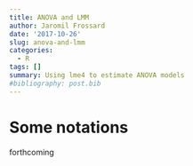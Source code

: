 ```yaml
---
title: ANOVA and LMM
author: Jaromil Frossard
date: '2017-10-26'
slug: anova-and-lmm
categories:
  - R
tags: []
summary: Using lme4 to estimate ANOVA models
#bibliography: post.bib
---
```


# Some notations

forthcoming

<!-- The underlying model of the repeated measures ANOVA can be written as a mixed linear models. However mixed models packages like lme4 [@bates_fitting_2015] makes the estimation of such models not intuitive.  -->

<!-- For a repeated measures ANOVA with 2 within factors, we write the following model using the notation in @howell_statistical_2012 :  -->


<!-- $$ -->
<!-- y_{ijk} = \mu + \alpha_j + \psi_k + (\alpha\psi)_{jk}+\pi_i +(\pi\alpha)_{ij}+(\pi\psi)_{ik} +(\pi\alpha\psi)_{ijk}+\epsilon_{ijk}. -->
<!-- $$ -->

<!-- with  -->

<!-- - $y_{ijk}$ the response variable of the subject $i \in \{1,\dots, n\}$ evaluated at the level $j \in \{1,\dots, a\}$ of the factor $\psi$ and at the level $k \in \{1,\dots, b\}$ of the factor $\alpha$. -->
<!-- - $\alpha_j$, $\psi_k$,  are the fixed effects of the two factors. -->
<!-- - $(\alpha\psi)_{jk}$ are the fixed effect of the interaction. -->
<!-- - $\pi_i \overset{iid}{\sim} \mathcal{N}(0, \sigma^2_{\pi})$, $(\pi\psi)_{ik} \overset{iid}{\sim} \mathcal{N}(0, \sigma^2_{\pi\psi})$, $(\pi\alpha)_{ij}\overset{iid}{\sim} \mathcal{N}(0, \sigma^2_{\pi\alpha})$ and $(\pi\alpha\psi)_{ijk}\overset{iid}{\sim} \mathcal{N}(0, \sigma^2_{\pi\alpha\psi})$ are random effects. They correspond to the random intercept of each subject, the random changes of the effect of, respectively, $\alpha$ and $\psi$ on individuals and the random change of their interactions. -->
<!-- - $\epsilon_{ijk} \overset{iid}{\sim} \mathcal{N}(0, \sigma^2_{\epsilon})$ are the random error. -->
<!-- - We assume a balanced design between the within factors. -->

<!-- We note that : -->

<!-- 1. All random effects are independent. -->
<!-- 2. The errors $\epsilon_{ijk}$ and the last interaction terms $(\pi\alpha\psi)_{ijk}$ are  confounded. -->

<!-- The same model is written in a mixed linear form as : -->

<!-- $$ -->
<!-- \mathbf{y} = \mathbf{X\beta} + \mathbf{Z\gamma} + \mathbf{\epsilon} -->
<!-- $$ -->

<!-- where $\mathbf{y}$ is the vector of response, $\mathbf{X}$ and $\mathbf{Z}$ are respectively the fixed and random design. $\mathbf{\beta}$ is the vector of fixed parameters, $\mathbf{\gamma}$ are the random parameters and $\mathbf{\epsilon}$ is the error term. @christensen_plane_2010 gives a more detailed explanation on the link between repeated measure ANOVA and LMM.  -->

<!-- # R code -->

<!-- We simulate data from an ANOVA following the formula above : -->

<!-- ```{r} -->
<!-- set.seed(42) -->


<!-- ## Parameters -->
<!-- n <- 10; a <- 3; b = 4 -->
<!-- sigmas <- c(id = 1, idpsi = 1, idalpha =1, idpsialpha = 1, epsilon = 1)  -->
<!-- beta <- c(1, round(runif(a-1)*10),round(runif(b-1)*10),round(runif((a-1)*(b-1))*10)) -->

<!-- ## Data frame -->
<!-- data <- expand.grid(id = paste0("s",1:a),  alpha = paste0("alpha",1:a),psi = paste0("psi",1:b)) -->

<!-- ## Fix design -->
<!-- contrasts(data$alpha) <- contr.sum -->
<!-- contrasts(data$psi) <- contr.sum -->
<!-- contrasts(data$id) <- contr.sum -->
<!-- x <- model.matrix(~alpha*psi, data) -->

<!-- ## Random design -->
<!-- z_id <- model.matrix(~id-1, data) -->
<!-- z_idalpha <- model.matrix(~id:alpha-1, data) -->
<!-- z_idpsi <- model.matrix(~id:psi-1, data) -->
<!-- z_idalphapsi <- model.matrix(~id:alpha:psi-1, data) -->
<!-- z_epsilon <- diag(nrow(data)) -->

<!-- # List of the random designs -->
<!-- zlist = list(z_id = z_id, z_idpsi = z_idpsi, z_idalpha = z_idalpha, z_idalphapsi = z_idalphapsi, z_epsilon = z_epsilon) -->

<!-- ## Covariance matrix -->
<!-- omega <- mapply(function(zi,si){zi%*%t(zi)*si^2}, zi = zlist, si = sigmas, SIMPLIFY = F) -->
<!-- omega <- Reduce(f = "+", omega) -->

<!-- ## Simulate the response -->
<!-- library(MASS) -->
<!-- data$y = mvrnorm(n =1  , mu=as.numeric(x%*%beta),Sigma = omega) -->
<!-- ``` -->

<!-- ## Repeated measures ANOVA with aov() -->

<!-- The aov() function performs ANOVA with type 1 sums of square. However in our fully balanced design, it will provide the same results than the type 3. The output gives F test and exact p-values under the assumptions. The Greenhouse-Geisser or Huynh-Feldt correction are often used to compute p-values bevause we cannot trust the assumption ares fully fulfilled. In that case or if you have a unbalanced design (and you want to use type 3 sum of squares), I recommend to use the afex package [@singmann_afex:_2017]. -->

<!-- The formula of aov() should be written using $+ Error(subject/(within\_factors))$ to specify the within factors in the model.  -->

<!-- ```{r} -->
<!-- summary(aov(y ~ alpha*psi + Error(id/(alpha*psi)), data)) -->
<!-- ``` -->


<!-- ## Miss-use of lme4 formula with factors  -->

<!-- The formula of lme4 allows user to specify several type of random design. However it handles the factor in an un-intuitive way and if the random structure is miss-specified the estimation will fail to converge. -->

<!-- If we understand the two random effects $(\pi\alpha)_{ij}$ and $(\pi\psi)_{ik}$ as random slopes and we specify the random strucutre using the notation $+ (within\_factor|subject)$. The ANOVA model does not assume covariance between random slope and random intercept and we can implement this feature using the double bar symbol $( \cdot || \cdot )$ in the formula. Moreover the higher level interaction is confounded with the error and is not estimable. This let us with the following formula : -->

<!-- ```{r, echo=T, eval=F} -->
<!-- y ~ alpha * psi + (alpha + psi || id) -->
<!-- ``` -->

<!-- However this formula does not match the assumed model and estimate more parameters than the assumed model does. We will first estimated different variances for each random slopes in the same "group" ($Var \left[  (\pi\alpha)_{ij}\right] = Var\left[  (\pi\alpha)_{i'j'}\right]$) and secondly we estimate covariance between the random "slopes". Using this formula the assumed covariance structure is composed of $1 + (a - 1) + (b -1)$ variance parameters (  1 + a + b in our case) and $a(a-1)/2 + b(b-1)/2$ covariance parameters (  a*(a-1)/2 + b*(b-1)/2 in our case). However the ANOVA model has only 3 parameters of variance (+ 1 confounded with the error term) and 0 covariance parameter. -->

<!-- Running the lmer function with this formula will not converge :  -->


<!-- ```{r warning=FALSE} -->
<!-- library(lme4) -->
<!-- m1 <- lmer(y ~ alpha*psi + (alpha + psi||id), data) -->

<!-- ## failure to converge -->
<!-- m1@optinfo$conv$lme4$messages -->

<!-- ## Size of the parameter vector -->
<!-- length(getME(m1,"theta")) -->
<!-- ``` -->


<!-- A solution available in the lme4 package [@bates_fitting_2015] is to benefits from the modular construction of the lmer formula. Its allows a large flexibility on the random structure you want to estimate but it need a good understanding of the estimation of the model (and some programming skills). -->


<!-- ```{r} -->
<!-- ## Create the model to estmated -->
<!-- parsedFormula <- lFormula(y ~ alpha*psi + (alpha + psi||id), data) -->

<!-- ## Modify the random structure -->
<!-- parsedFormula$reTrms <- within(parsedFormula$reTrms, { -->
<!--   # number of variance -->
<!--   nvar <- sapply(Ztlist,nrow)  -->
<!--   # initilize paramters -->
<!--   theta <- rep(1,length(nvar))  -->
<!--   # initilize lower bound -->
<!--   lower <- rep(0,length(nvar)) -->
<!--   # assign the same variances for each slopes -->
<!--   Lind <-  do.call("c",sapply(1:length(nvar),function(i)rep(i,nvar[i]))) -->
<!--   # recompute the Lambda matrix -->
<!--   q <- nrow(Lambdat) -->
<!--   Lambdat <- sparseMatrix(1:q, 1:q, x = theta[Lind]) -->
<!-- }) -->

<!-- ## Create the optimal function -->
<!-- devianceFunction <- do.call(mkLmerDevfun, parsedFormula) -->

<!-- ## Find optimum -->
<!-- optimizerOutput <- optimizeLmer(devianceFunction) -->

<!-- ## check convergence -->
<!-- optimizerOutput$convergence -->

<!-- ## number of parameter -->

<!-- length(optimizerOutput$par) -->
<!-- ``` -->


<!-- The model converge and the parameter vector is of the right dimension. However the mkMerMod function does not handle the manual change in the optimal function and we need to compute manually all other statistics from the optimal parameter, and the design. This cannot be viable solution for all users. -->

<!-- ## Handeling factors with lme4 -->


<!-- The approach explained in [@bates_fitting_2015] and in details in the following [mailing list](https://stat.ethz.ch/pipermail/r-sig-mixed-models/2009q1/001736.html) gives us a more feasible solution. Instead of modeling the two random effects $(\pi\alpha)_{ij}$ and $(\pi\psi)_{ik}$ as random changes of slopes and write the formula $+ (factor|id)$, we think of them as random change of intercept at the interaction level $+ (1|factor:id)$. We can then write the lmer formula :   -->

<!-- ```{r, echo=T, eval=T} -->
<!-- m2 <- lmer(y ~ alpha * psi + ( 1 | id)+ ( 1 | id:alpha) + ( 1 | id:psi), data) -->

<!-- ## Same optimal -->
<!-- c(optimizerOutput$fval, getME(m2,"devfun")(getME(m2,"theta"))) -->

<!-- ## Same parameter (at a permutation) -->
<!-- rbind(optimizerOutput$par[3:1], getME(m2,"theta")) -->

<!-- ## Full lmerMod object. -->
<!-- m2 -->

<!-- ``` -->

<!-- Based on this formula we find a way to estimate the same model than the ANOVA assume using lmer. The two notations assumed different random structures and can be resumed for the random effect $\gamma_A$: -->

<!-- 1. $+ (A|id)$ assumes $\gamma_A\sim \mathcal{N}(0,\Omega_A))$ -->
<!-- 2. $+ (1|A:id)$ assumes $\gamma_A\sim \mathcal{N}(0,I\sigma_A^2)$ -->

<!-- The first solution has the advantage to reduce the number of assumption on the covariance structure. The cost of this freedom is all the parameters in the $\Omega_A$ matrix, that increase with the number of levels of $A$. The second solution puts more assumption but reduce the number of parameters and gives more chance to the algorithm to converge. This solution may also be used with multiple random effects, like the subject and the item and their interaction. However finding an algorithm that converge gives us no information about the true model. If we estimate a model without covariances but the data are generated with covariance, the inference should be wrong. -->


<!-- # Bibliography -->
